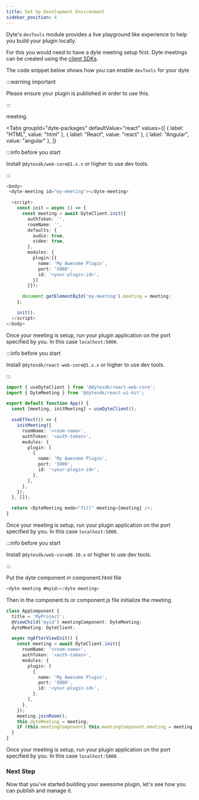 ```yaml
---
title: Set Up Development Environment
sidebar_position: 4
---
```


Dyte's `devTools` module provides a live playground like experience to help you
build your plugin locally.

For this you would need to have a dyte meeting setup first. Dyte meetings can be
created using the [client SDKs](/ui-kit).

The code snippet below shows how you can enable `devTools` for your dyte

:::warning important

Please ensure your plugin is published in order to use this.

:::

meeting.

<Tabs
  groupId="dyte-packages"
  defaultValue="react"
  values={[
    { label: "HTML", value: "html" },
    { label: "React", value: "react" },
    { label: "Angular", value: "angular" },
  ]}
>
<TabItem value="html">

:::info before you start

Install `@dytesdk/web-core@1.x.x` or higher to use dev tools.

:::

```ts
<body>
 <dyte-meeting id="my-meeting"></dyte-meeting>

  <script>
    const init = async () => {
      const meeting = await DyteClient.init({
        authToken: '',
        roomName: '',
        defaults: {
          audio: true,
          video: true,
        },
        modules: {
          plugin:[{
            name: 'My Awesome Plugin',
            port: '5000',
            id: '<your-plugin-id>',
          }]
        }});

      document.getElementById('my-meeting').meeting = meeting;
    };

    init();
  </script>
</body>
```

Once your meeting is setup, run your plugin application on the port specified by
you. In this case `localhost:5000`.

</TabItem>

<TabItem value="react">

:::info before you start

Install `@dytesdk/react-web-core@1.x.x` or higher to use dev tools.

:::

```ts
import { useDyteClient } from '@dytesdk/react-web-core';
import { DyteMeeting } from '@dytesdk/react-ui-kit';

export default function App() {
  const [meeting, initMeeting] = useDyteClient();

  useEffect(() => {
    initMeeting({
      roomName: '<room-name>',
      authToken: '<auth-token>',
      modules: {
        plugin: [
          {
            name: 'My Awesome Plugin',
            port: '5000',
            id: '<your-plugin-id>',
          },
        ],
      },
    });
  }, []);

  return <DyteMeeting mode="fill" meeting={meeting} />;
}
```

Once your meeting is setup, run your plugin application on the port specified by
you. In this case `localhost:5000`.

</TabItem>

<TabItem value="angular">

:::info before you start

Install `@dytesdk/web-core@0.10.x` or higher to use dev tools.

:::

Put the dyte component in component.html file

```ts
<dyte-meeting #myid></dyte-meeting>
```

Then in the component.ts or component.js file initialize the meeting

```ts
class AppComponent {
  title = 'MyProject';
  @ViewChild('myid') meetingComponent: DyteMeeting;
  dyteMeeting: DyteClient;

  async ngAfterViewInit() {
    const meeting = await DyteClient.init({
      roomName: '<room-name>',
      authToken: '<auth-token>',
      modules: {
        plugin: [
          {
            name: 'My Awesome Plugin',
            port: '5000',
            id: '<your-plugin-id>',
          },
        ],
      },
    });
    meeting.joinRoom();
    this.dyteMeeting = meeting;
    if (this.meetingComponent) this.meetingComponent.meeting = meeting;
  }
}
```

Once your meeting is setup, run your plugin application on the port specified by
you. In this case `localhost:5000`.

  </TabItem>

</Tabs>

### Next Step

Now that you've started building your awesome plugin, let's see how you can
publish and manage it.

<head>
  <title>Plugin SDK Set Up Development Environment</title>
</head>
